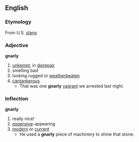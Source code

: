 ==English==
=== Etymology ===
From U.S. [[slang]]
=== Adjective ===
'''gnarly''' 
# [[unkempt]], in [[disrepair]]
# smelling bad
# looking rugged or [[weatherbeaten]]
# [[cantankerous]]
#* That was one '''gnarly''' [[vagrant]] we arrested last night.

=== Inflection ===
'''gnarly'''  
# really nice!
# [[expensive]]-appearing
# [[modern]] or [[current]]
#* He used a '''gnarly''' piece of machinery to shine that stone.